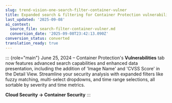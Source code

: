 ```yaml
---
slug: trend-vision-one-search-filter-container-vulner
title: Expanded search & filtering for Container Protection vulnerabilities
last_updated: '2025-09-08'
ai_context:
  source_file: search-filter-container-vulner.md
  conversion_date: '2025-09-08T23:42:13.090Z'
conversion_status: converted
translation_ready: true
---
```


::: {role="main"}
June 25, 2024 – Container Protection's **Vulnerabilities** tab now features advanced search capabilities and enhanced data presentation, including the addition of 'Image Name' and 'CVSS Score' in the Detail View. Streamline your security analysis with expanded filters like fuzzy matching, multi-select dropdowns, and time range selections, all sortable by severity and time metrics.

**Cloud Security → Container Security**
:::
